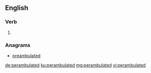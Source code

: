 ==English==

===Verb===
{{head|en|verb form}}

# {{en-past of|perambulate}}

===Anagrams===
* [[preambulated#English|preambulated]]

[[de:perambulated]]
[[ku:perambulated]]
[[mg:perambulated]]
[[vi:perambulated]]